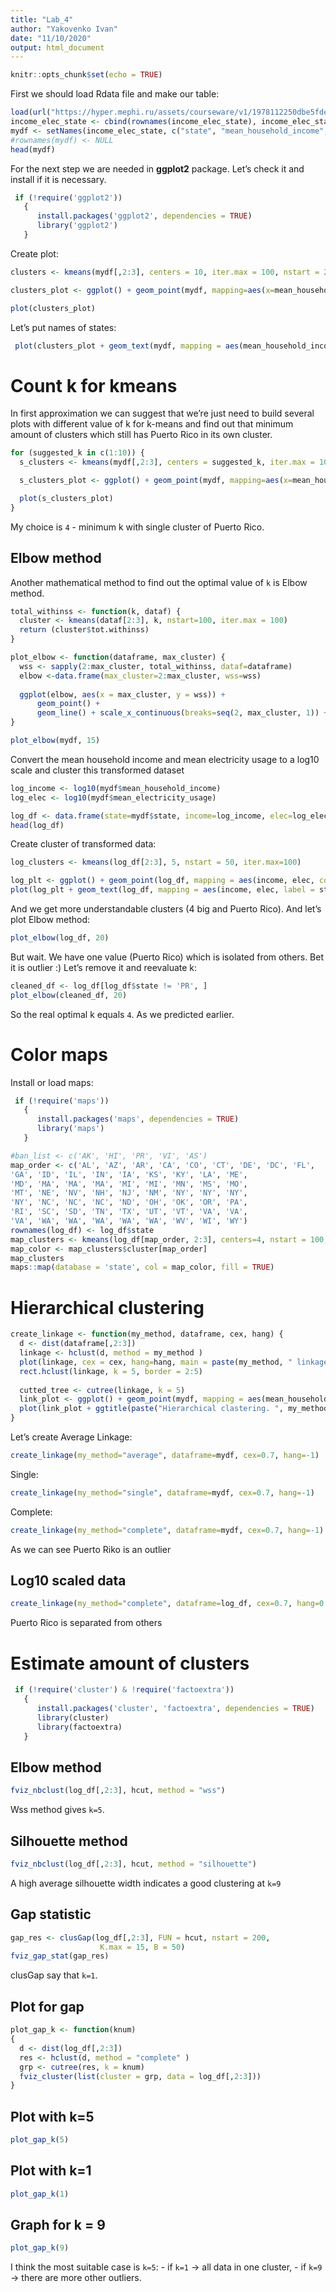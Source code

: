 ```yaml
---
title: "Lab_4"
author: "Yakovenko Ivan"
date: "11/10/2020"
output: html_document
---
```


```r
knitr::opts_chunk$set(echo = TRUE)
```

First we should load Rdata file and make our table:

```r
load(url("https://hyper.mephi.ru/assets/courseware/v1/1978112250dbe5fdecb6fd2c07809240/asset-v1:MEPhIx+CS712DS+2020Fall+type@asset+block/income_elec_state.Rdata"))
income_elec_state <- cbind(rownames(income_elec_state), income_elec_state)
mydf <- setNames(income_elec_state, c("state", "mean_household_income", "mean_electricity_usage"))
#rownames(mydf) <- NULL
head(mydf)
```

For the next step we are needed in **ggplot2** package. Let's check it and install if it is necessary.

```r
 if (!require('ggplot2'))
   {
      install.packages('ggplot2', dependencies = TRUE)
      library('ggplot2')
   }
```

Create plot:

```r
clusters <- kmeans(mydf[,2:3], centers = 10, iter.max = 100, nstart = 200 )

clusters_plot <- ggplot() + geom_point(mydf, mapping=aes(x=mean_household_income, y=mean_electricity_usage, colour=factor(clusters$cluster)), shape=1) + geom_point(mapping = aes(clusters$centers[,1], clusters$centers[,2], size=1), shape=8, size=2)

plot(clusters_plot)
```

Let's put names of states:

```r
 plot(clusters_plot + geom_text(mydf, mapping = aes(mean_household_income, mean_electricity_usage, label = state)))
```

# Count k for kmeans

In first approximation we can suggest that we're just need to build several plots with different value of k for k-means and find out that minimum amount of clusters which still has Puerto Rico in its own cluster.

```r
for (suggested_k in c(1:10)) {
  s_clusters <- kmeans(mydf[,2:3], centers = suggested_k, iter.max = 100, nstart = 200 )

  s_clusters_plot <- ggplot() + geom_point(mydf, mapping=aes(x=mean_household_income, y=mean_electricity_usage, colour=factor(s_clusters$cluster)), shape=1) + geom_point(mapping = aes(s_clusters$centers[,1], s_clusters$centers[,2], size=1))

  plot(s_clusters_plot)
}
```

My choice is `4` - minimum k with single cluster of Puerto Rico.

## Elbow method

Another mathematical method to find out the optimal value of `k` is Elbow method.

```r
total_withinss <- function(k, dataf) {
  cluster <- kmeans(dataf[2:3], k, nstart=100, iter.max = 100)
  return (cluster$tot.withinss)
}

plot_elbow <- function(dataframe, max_cluster) {
  wss <- sapply(2:max_cluster, total_withinss, dataf=dataframe)
  elbow <-data.frame(max_cluster=2:max_cluster, wss=wss)
  
  ggplot(elbow, aes(x = max_cluster, y = wss)) +
      geom_point() +
      geom_line() + scale_x_continuous(breaks=seq(2, max_cluster, 1)) + labs(title = "Elbow method\n", x = "number of clusters", y = "Total within-clusters sum of square") 
}

plot_elbow(mydf, 15)
```

Convert the mean household income and mean electricity usage to a log10 scale and cluster this transformed dataset

```r
log_income <- log10(mydf$mean_household_income)
log_elec <- log10(mydf$mean_electricity_usage)

log_df <- data.frame(state=mydf$state, income=log_income, elec=log_elec)
head(log_df)
```


Create cluster of transformed data:

```r
log_clusters <- kmeans(log_df[2:3], 5, nstart = 50, iter.max=100)

log_plt <- ggplot() + geom_point(log_df, mapping = aes(income, elec, colour=factor(log_clusters$cluster))) 
plot(log_plt + geom_text(log_df, mapping = aes(income, elec, label = state)))
```

And we get more understandable clusters (4 big and Puerto Rico). And let's plot Elbow method:

```r
plot_elbow(log_df, 20)
```


But wait. We have one value (Puerto Rico) which is isolated from others. Bet it is outlier :)
Let's remove it and reevaluate k:

```r
cleaned_df <- log_df[log_df$state != 'PR', ] 
plot_elbow(cleaned_df, 20)
```

So the real optimal k equals `4`. As we predicted earlier.

# Color maps

Install or load maps:
```r
 if (!require('maps'))
   {
      install.packages('maps', dependencies = TRUE)
      library('maps')
   }
```


```r
#ban_list <- c('AK', 'HI', 'PR', 'VI', 'AS')
map_order <- c('AL', 'AZ', 'AR', 'CA', 'CO', 'CT', 'DE', 'DC', 'FL',
'GA', 'ID', 'IL', 'IN', 'IA', 'KS', 'KY', 'LA', 'ME',
'MD', 'MA', 'MA', 'MA', 'MI', 'MI', 'MN', 'MS', 'MO',
'MT', 'NE', 'NV', 'NH', 'NJ', 'NM', 'NY', 'NY', 'NY',
'NY', 'NC', 'NC', 'NC', 'ND', 'OH', 'OK', 'OR', 'PA',
'RI', 'SC', 'SD', 'TN', 'TX', 'UT', 'VT', 'VA', 'VA',
'VA', 'WA', 'WA', 'WA', 'WA', 'WA', 'WV', 'WI', 'WY')
rownames(log_df) <- log_df$state
map_clusters <- kmeans(log_df[map_order, 2:3], centers=4, nstart = 100, iter.max=100)
map_color <- map_clusters$cluster[map_order]
map_clusters
maps::map(database = 'state', col = map_color, fill = TRUE)
```

# Hierarchical clustering

```r
create_linkage <- function(my_method, dataframe, cex, hang) {
  d <- dist(dataframe[,2:3])
  linkage <- hclust(d, method = my_method )
  plot(linkage, cex = cex, hang=hang, main = paste(my_method, " linkage", sep=" "))
  rect.hclust(linkage, k = 5, border = 2:5)
  
  cutted_tree <- cutree(linkage, k = 5)
  link_plot <- ggplot() + geom_point(mydf, mapping = aes(mean_household_income, mean_electricity_usage, colour=factor(cutted_tree))) 
  plot(link_plot + ggtitle(paste("Hierarchical clastering. ", my_method, " linkage", sep=" ")))
}
```

Let's create Average Linkage:

```r
create_linkage(my_method="average", dataframe=mydf, cex=0.7, hang=-1)
```

Single:

```r
create_linkage(my_method="single", dataframe=mydf, cex=0.7, hang=-1)
```

Complete:

```r
create_linkage(my_method="complete", dataframe=mydf, cex=0.7, hang=-1)
```


As we can see Puerto Riko is an outlier

## Log10 scaled data
```r
create_linkage(my_method="complete", dataframe=log_df, cex=0.7, hang=0.3)
```

Puerto Rico is separated from others

# Estimate amount of clusters

```r
 if (!require('cluster') & !require('factoextra'))
   {
      install.packages('cluster', 'factoextra', dependencies = TRUE)
      library(cluster)
      library(factoextra)
   }
```

## Elbow method
```r
fviz_nbclust(log_df[,2:3], hcut, method = "wss")
```

Wss method gives `k=5`.

## Silhouette method
```r
fviz_nbclust(log_df[,2:3], hcut, method = "silhouette")
```

A high average silhouette width indicates a good clustering at `k=9`

## Gap statistic
```r
gap_res <- clusGap(log_df[,2:3], FUN = hcut, nstart = 200,
                    K.max = 15, B = 50)
fviz_gap_stat(gap_res)
```

clusGap say that `k=1`.

## Plot for gap
```r
plot_gap_k <- function(knum)
{
  d <- dist(log_df[,2:3])
  res <- hclust(d, method = "complete" )
  grp <- cutree(res, k = knum)
  fviz_cluster(list(cluster = grp, data = log_df[,2:3]))
}
```

## Plot with k=5
```r
plot_gap_k(5)
```

## Plot with k=1
```r
plot_gap_k(1)
```

## Graph for k = 9
```r
plot_gap_k(9)
```

I think the most suitable case is `k=5`: 
- if `k=1` -> all data in one cluster, 
- if `k=9` -> there are more other outliers.

